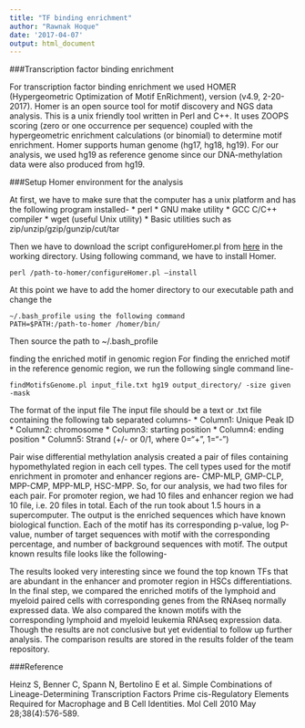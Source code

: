 ```yaml
---
title: "TF binding enrichment"
author: "Rawnak Hoque"
date: '2017-04-07'
output: html_document
---
```


###Transcription factor binding enrichment

For transcription factor binding enrichment we used HOMER (Hypergeometric Optimization of Motif EnRichment), version (v4.9, 2-20-2017). Homer is an open source tool for motif discovery and NGS data analysis. This is a unix friendly tool written in Perl and C++. It uses ZOOPS scoring (zero or one occurrence per sequence) coupled with the hypergeometric enrichment calculations (or binomial) to determine motif enrichment. Homer supports human genome (hg17, hg18, hg19). For our analysis, we used hg19 as reference genome since our DNA-methylation data were also produced from hg19.

###Setup Homer environment for the analysis

At first, we have to make sure that the computer has a unix platform and has the following program installed-
 * perl
 * GNU make utility
 * GCC C/C++ compiler
 * wget (useful Unix utility)
 * Basic utilities such as zip/unzip/gzip/gunzip/cut/tar

Then we have to download the script configureHomer.pl from [here](http://homer.ucsd.edu/homer/) in the working directory. Using following command, we have to install Homer.
```
perl /path-to-homer/configureHomer.pl –install
```
At this point we have to add the homer directory to our executable path and change the 
```
~/.bash_profile using the following command
PATH=$PATH:/path-to-homer /homer/bin/
```
Then source the path to ~/.bash_profile

finding the enriched motif in genomic region
For finding the enriched motif in the reference genomic region, we run the following single command line-
```
findMotifsGenome.pl input_file.txt hg19 output_directory/ -size given -mask
```

The format of the input file
The input file should be a text or .txt file containing the following tab separated columns-
 *	Column1: Unique Peak ID
 *	Column2: chromosome
 *	Column3: starting position
 *	Column4: ending position
 *	Column5: Strand (+/- or 0/1, where 0="+", 1="-")
 
Pair wise differential methylation analysis created a pair of files containing hypomethylated region in each cell types. The cell types used for the motif enrichment in promoter and enhancer regions are- CMP-MLP, GMP-CLP, MPP-CMP, MPP-MLP, HSC-MPP. So, for our analysis, we had two files for each pair. For promoter region, we had 10 files and enhancer region we had 10 file, i.e. 20 files in total. 
Each of the run took about 1.5 hours in a supercomputer. 
The output is the enriched sequences which have known biological function. Each of the motif has its corresponding p-value, log P-value, number of target sequences with motif with the corresponding percentage, and number of background sequences with motif. The output known results file looks like the following-

The results looked very interesting since we found the top known TFs that are abundant in the enhancer and promoter region in HSCs differentiations.
In the final step, we compared the enriched motifs of the lymphoid and myeloid paired cells with corresponding genes from the RNAseq normally expressed data.
We also compared the known motifs with the corresponding lymphoid and myeloid leukemia RNAseq expression data. Though the results are not conclusive but yet evidential to follow up further analysis. 
The comparison results are stored in the results folder of the team repository.

###Reference

Heinz S, Benner C, Spann N, Bertolino E et al. Simple Combinations of Lineage-Determining Transcription Factors Prime cis-Regulatory Elements Required for Macrophage and B Cell Identities. Mol Cell 2010 May 28;38(4):576-589.

